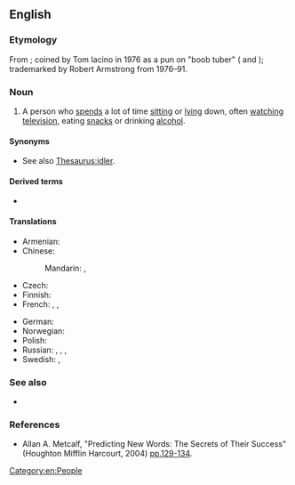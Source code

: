 {{also|couch-potato}}
==English==
{{was wotd|2010|March|23}}
{{wikipedia}}

===Etymology===
From {{compound|lang=en|couch|potato}}; coined by Tom Iacino in 1976 as a pun on "boob tuber" ({{m|en|boob tube||television}} and {{m|en|tuber||potato}}); trademarked by Robert Armstrong from 1976–91.

===Noun===
{{en-noun|couch potatoes}}

# {{lb|en|idiom}} A person who [[spend]]s a lot of time [[sitting]] or [[lying]] down, often [[watching]] [[television]], eating [[snack]]s or drinking [[alcohol]].

====Synonyms====
* See also [[Thesaurus:idler]].

====Derived terms====
* {{l|en|desk potato}}

====Translations====
{{trans-top|person}}
* Armenian: {{t|hy|մեշոկ}}
* Chinese:
*: Mandarin: {{t|cmn|電視迷|sc=Hani}}, {{t|cmn|电视迷|tr=diànshìmí|sc=Hani}}
* Czech: {{t+|cs|pecivál|m}}
* Finnish: {{t+|fi|sohvaperuna}}
* French: {{t+|fr|avachi}}, {{t+|fr|légume}}, {{t+|fr|pantouflard}}
{{trans-mid}}
* German: {{t|de|Nichtstuer|m}}
* Norwegian: {{t|no|sofagris|m}}
* Polish: {{t|pl|kanapowy leń|m-pr}}
* Russian: {{t+|ru|лежебо́ка|m|f}}, {{t+|ru|си́день|m}}, {{t+|ru|лентя́й|m}}, {{t+|ru|безде́льник|m}}
* Swedish: {{t+|sv|soffliggare|c}}, {{t+|sv|soffpotatis|c}}
{{trans-bottom}}

===See also===
* {{l|en|lazy}}

===References===
* Allan A. Metcalf, "Predicting New Words: The Secrets of Their Success" (Houghton Mifflin Harcourt, 2004) {{ISBN|061813008X}} [http://books.google.com/books?id=ACsetPyuv8YC&pg=PA129 pp.129-134].

[[Category:en:People]]